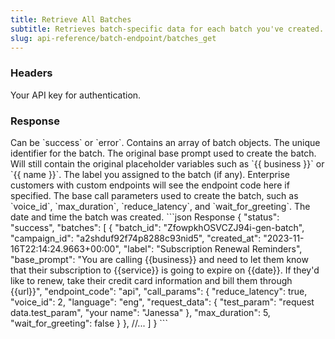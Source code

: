 ```yaml
---
title: Retrieve All Batches
subtitle: Retrieves batch-specific data for each batch you've created.
slug: api-reference/batch-endpoint/batches_get
---
```



### Headers

<ParamField header="authorization" type="string" required>
  Your API key for authentication.
</ParamField>

### Response

<ResponseField name="status" type="string">
  Can be `success` or `error`.
</ResponseField>

<ResponseField name="batches" type="array">
  Contains an array of batch objects.
</ResponseField>

<ResponseField name="batches[i].batch_id" type="string">
  The unique identifier for the batch.
</ResponseField>

<ResponseField name="batches[i].base_prompt" type="string">
  The original base prompt used to create the batch. Will still contain the
  original placeholder variables such as `{{ business }}` or `{{ name }}`.
</ResponseField>

<ResponseField name="batches[i].label" type="string">
  The label you assigned to the batch (if any).
</ResponseField>

<ResponseField name="batches[i].endpoint_code" type="string" default="API">
  Enterprise customers with custom endpoints will see the endpoint code here if
  specified.
</ResponseField>

<ResponseField name="batches[i].call_params" type="array">
  The base call parameters used to create the batch, such as `voice_id`,
  `max_duration`, `reduce_latency`, and `wait_for_greeting`.
</ResponseField>

<ResponseField name="batches[i].created_at" type="string">
  The date and time the batch was created.
</ResponseField>

<ResponseExample>
```json Response
{
    "status": "success",
    "batches": [
        {
            "batch_id": "ZfowpkhOSVCZJ94i-gen-batch",
            "campaign_id": "a2shduf92f74p8288c93nid5",
            "created_at": "2023-11-16T22:14:24.9663+00:00",
            "label": "Subscription Renewal Reminders",
            "base_prompt": "You are calling {{business}} and need to let them know that their subscription to {{service}} is going to expire on {{date}}. If they'd like to renew, take their credit card information and bill them through {{url}}",
            "endpoint_code": "api",
            "call_params": {
                "reduce_latency": true,
                "voice_id": 2,
                "language": "eng",
                "request_data": {
                    "test_param": "request data.test_param",
                    "your name": "Janessa"
                },
                "max_duration": 5,
                "wait_for_greeting": false
            }
        },
        //...
    ]
}
```
</ResponseExample>









